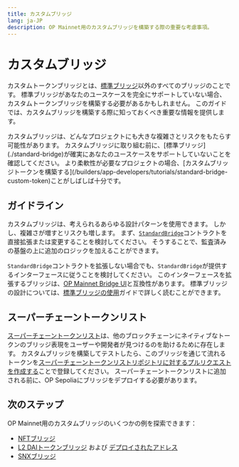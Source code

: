 ```yaml
---
title: カスタムブリッジ
lang: ja-JP
description: OP Mainnet用のカスタムブリッジを構築する際の重要な考慮事項。
---
```



# カスタムブリッジ

カスタムトークンブリッジとは、[標準ブリッジ](./standard-bridge)以外のすべてのブリッジのことです。
標準ブリッジがあなたのユースケースを完全にサポートしていない場合、カスタムトークンブリッジを構築する必要があるかもしれません。
このガイドでは、カスタムブリッジを構築する際に知っておくべき重要な情報を提供します。

<Callout>
  カスタムブリッジは、どんなプロジェクトにも大きな複雑さとリスクをもたらす可能性があります。
  カスタムブリッジに取り組む前に、[標準ブリッジ](./standard-bridge)が確実にあなたのユースケースをサポートしていないことを確認してください。
  より柔軟性が必要なプロジェクトの場合、[カスタムブリッジトークンを構築する](/builders/app-developers/tutorials/standard-bridge-custom-token)ことがしばしば十分です。
</Callout>

## ガイドライン

カスタムブリッジは、考えられるあらゆる設計パターンを使用できます。
しかし、複雑さが増すとリスクも増します。
まず、[`StandardBridge`](https://github.com/ethereum-optimism/optimism/blob/87dd5a4743380b717dac44a4e55c5e6e60e32684/packages/contracts-bedrock/src/universal/StandardBridge.sol)コントラクトを直接拡張または変更することを検討してください。
そうすることで、監査済みの基盤の上に追加のロジックを加えることができます。

`StandardBridge`コントラクトを拡張しない場合でも、`StandardBridge`が提供するインターフェースに従うことを検討してください。
このインターフェースを拡張するブリッジは、[OP Mainnet Bridge UI](https://app.optimism.io/bridge)と互換性があります。
標準ブリッジの設計については、[標準ブリッジの使用](./standard-bridge)ガイドで詳しく読むことができます。

## スーパーチェーントークンリスト

[スーパーチェーントークンリスト](/chain/tokenlist)は、他のブロックチェーンにネイティブなトークンのブリッジ表現をユーザーや開発者が見つけるのを助けるために存在します。
カスタムブリッジを構築してテストしたら、このブリッジを通じて流れるトークンを[スーパーチェーントークンリストリポジトリに対するプルリクエストを作成する](https://github.com/ethereum-optimism/ethereum-optimism.github.io#adding-a-token-to-the-list)ことで登録してください。
スーパーチェーントークンリストに追加される前に、OP Sepoliaにブリッジをデプロイする必要があります。

## 次のステップ

OP Mainnet用のカスタムブリッジのいくつかの例を探索できます：

*   [NFTブリッジ](https://github.com/ethereum-optimism/optimism/blob/v1.1.4/packages/contracts-bedrock/src/L1/L1ERC721Bridge.sol)
*   [L2 DAIトークンブリッジ](https://optimistic.etherscan.io/address/0x467194771dae2967aef3ecbedd3bf9a310c76c65#code) および [デプロイされたアドレス](https://github.com/ethereum-optimism/ethereum-optimism.github.io/blob/master/data/DAI/data.json)
*   [SNXブリッジ](https://github.com/ethereum-optimism/ethereum-optimism.github.io/blob/master/data/SNX/data.json)

